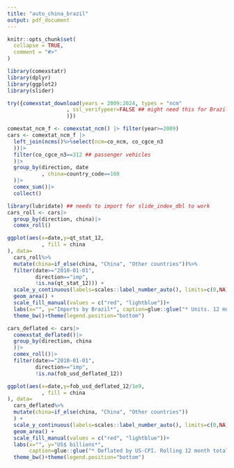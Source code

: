 ```yaml
---
title: "auto_china_brazil"
output: pdf_document
---
```


```r
knitr::opts_chunk$set(
  collapse = TRUE,
  comment = "#>"
)
```


```r
library(comexstatr)
library(dplyr)
library(ggplot2)
library(slider)

```


```r
try({comexstat_download(years = 2009:2024, types = "ncm"
                   , ssl_verifypeer=FALSE ## might need this for Brazilian gov websites
                   )})
```



```r
comextat_ncm_f <- comexstat_ncm() |> filter(year>=2009)
cars <- comextat_ncm_f |>
  left_join(ncms()%>%select(ncm=co_ncm, co_cgce_n3
  ))|>
  filter(co_cgce_n3==312 ## passenger vehicles
  )|>
  group_by(direction, date
           , china=country_code==160
  )|>
  comex_sum()|>
  collect()

```





```r
library(lubridate) ## needs to import for slide_index_dbl to work
cars_roll <- cars|>
  group_by(direction, china)|>
  comex_roll()

```


```r
ggplot(aes(x=date,y=qt_stat_12,
           , fill = china
), data=
  cars_roll%>%
  mutate(china=if_else(china, "China", "Other countries"))%>%
  filter(date>="2010-01-01",
         direction=="imp",
         !is.na(qt_stat_12))) +
  scale_y_continuous(labels=scales::label_number_auto(), limits=c(0,NA), expand = c(0,0))+
  geom_area() +
  scale_fill_manual(values = c("red", "lightblue"))+
  labs(x="", y="Imports by Brazil*", caption=glue::glue("* Units. 12 month totals. Last month {max(substr(cars_roll$date,1,7))}"), fill="", title="Passenger automobiles", linetype="") +
  theme_bw()+theme(legend.position="bottom")

```



```r
cars_deflated <- cars|>
  comexstat_deflated()|>
  group_by(direction, china
  )|>
  comex_roll()|>
  filter(date>="2010-01-01",
         direction=="imp",
         !is.na(fob_usd_deflated_12))
```


```r
ggplot(aes(x=date,y=fob_usd_deflated_12/1e9,
           , fill = china
), data=
  cars_deflated%>%
  mutate(china=if_else(china, "China", "Other countries"))
  ) +
  scale_y_continuous(labels=scales::label_number_auto(), limits=c(0,NA), expand = c(0,0))+
  geom_area() +
  scale_fill_manual(values = c("red", "lightblue"))+
  labs(x="", y="US$ billions*", 
       caption=glue::glue("* Deflated by US-CPI. Rolling 12 month totals. Last month {max(substr(cars_deflated$date,1,7))}"), fill="", title="Passenger automobiles", linetype="") +
  theme_bw()+theme(legend.position="bottom")

```

